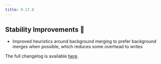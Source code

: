 ```yaml
---
title: 0.17.8
---
```


## Stability Improvements 💪

- Improved heuristics around background merging to prefer background merges when possible, which reduces some overhead to writes

The full changelog is available [here](https://github.com/paradedb/paradedb/releases/tag/v0.17.8).
